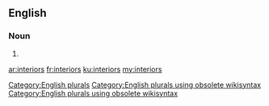 ==English==

===Noun===
{{head|en}}

# {{plural of|interior}}

[[Category:English plurals]][[Category:English plurals using obsolete wikisyntax]][[Category:English plurals using obsolete wikisyntax]]

[[ar:interiors]]
[[fr:interiors]]
[[ku:interiors]]
[[my:interiors]]